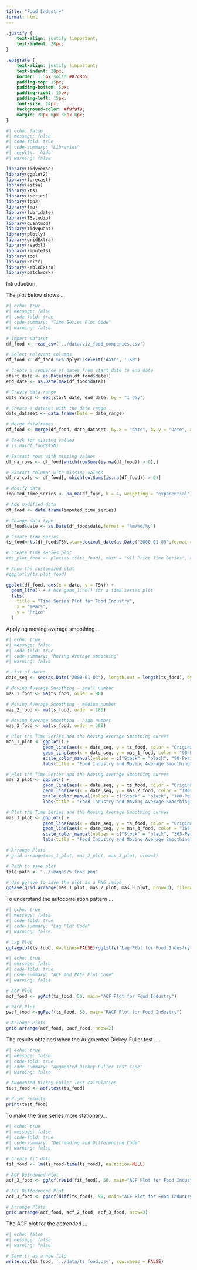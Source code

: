 ```yaml
---
title: "Food Industry"
format: html
---
```

```css
.justify {
    text-align: justify !important;
    text-indent: 20px; 
}

.epigrafe {
    text-align: justify !important;
    text-indent: 20px; 
    border: 1.5px solid #87c8b5; 
    padding-top: 15px;
    padding-bottom: 5px;
    padding-right: 15px;
    padding-left: 15px;
    font-size: 14px;
    background-color: #f9f9f9; 
    margin: 20px 0px 30px 0px;
}
```

``` r
#| echo: false
#| message: false
#| code-fold: true
#| code-summary: "Libraries"
#| results: 'hide'
#| warning: false

library(tidyverse)
library(ggplot2)
library(forecast)
library(astsa)
library(xts)
library(tseries)
library(fpp2)
library(fma)
library(lubridate)
library(TSstudio)
library(quantmod)
library(tidyquant)
library(plotly)
library(gridExtra)
library(readxl)
library(imputeTS)
library(zoo)
library(knitr)
library(kableExtra)
library(patchwork)
```

::: {.epigrafe}

Introduction.
:::

::: {.epigrafe}

The plot below shows ...
:::

``` r
#| echo: true
#| message: false
#| code-fold: true
#| code-summary: "Time Series Plot Code"
#| warning: false

# Import dataset
df_food <- read_csv('../data/viz_food_companies.csv')

# Select relevant columns
df_food <- df_food %>% dplyr::select('date', 'TSN')

# Create a sequence of dates from start_date to end_date
start_date <- as.Date(min(df_food$date))  
end_date <- as.Date(max(df_food$date))    

# Create data range
date_range <- seq(start_date, end_date, by = "1 day")

# Create a dataset with the date range
date_dataset <- data.frame(Date = date_range)

# Merge dataframes
df_food <- merge(df_food, date_dataset, by.x = "date", by.y = "Date", all = TRUE)

# Check for missing values
# is.na(df_food$TSN)

# Extract rows with missing values
df_na_rows <- df_food[which(rowSums(is.na(df_food)) > 0),]

# Extract columns with missing values
df_na_cols <- df_food[, which(colSums(is.na(df_food)) > 0)]

# Modify data
imputed_time_series <- na_ma(df_food, k = 4, weighting = "exponential")

# Add modified data
df_food <- data.frame(imputed_time_series)

# Change data type
df_food$date <- as.Date(df_food$date,format = "%m/%d/%y")

# Create time series
ts_food<-ts(df_food$TSN,star=decimal_date(as.Date("2000-01-03",format = "%Y-%m-%d")),frequency = 365.25)

# Create time series plot
#ts_plot_food <- plot(as.ts(ts_food), main = "Oil Price Time Series", xlab = "Years", ylab = "Price")

# Show the customized plot
#ggplotly(ts_plot_food)

ggplot(df_food, aes(x = date, y = TSN)) +
  geom_line() + # Use geom_line() for a time series plot
  labs(
    title = "Time Series Plot for Food Industry",
    x = "Years",
    y = "Price"
  )
```

::: {.epigrafe}
Applying moving average smoothing ...
:::

``` r
#| echo: true
#| message: false
#| code-fold: true
#| code-summary: "Moving Average smoothing"
#| warning: false

# List of dates
date_seq <- seq(as.Date("2000-01-03"), length.out = length(ts_food), by = "days")

# Moving Average Smoothing - small number
mas_1_food <- ma(ts_food, order = 90)

# Moving Average Smoothing - medium number
mas_2_food <- ma(ts_food, order = 180)

# Moving Average Smoothing - high number
mas_3_food <- ma(ts_food, order = 365)

# Plot the Time Series and the Moving Average Smoothing curves
mas_1_plot <- ggplot() +
              geom_line(aes(x = date_seq, y = ts_food, color = "Original"), size = 1) +
              geom_line(aes(x = date_seq, y = mas_1_food, color = "90-Period"), size = 1) +
              scale_color_manual(values = c("Stock" = "black", "90-Period" = "#2ECC71")) +
              labs(title = "Food Industry and Moving Average Smoothing", x = "Years", y = "Price")

# Plot the Time Series and the Moving Average Smoothing curves
mas_2_plot <- ggplot() +
              geom_line(aes(x = date_seq, y = ts_food, color = "Original"), size = 1) +
              geom_line(aes(x = date_seq, y = mas_2_food, color = "180-Period"), size = 1) +
              scale_color_manual(values = c("Stock" = "black", "180-Period" = "#3498DB")) +
              labs(title = "Food Industry and Moving Average Smoothing", x = "Years", y = "Price", ) 

# Plot the Time Series and the Moving Average Smoothing curves
mas_3_plot <- ggplot() +
              geom_line(aes(x = date_seq, y = ts_food, color = "Original"), size = 1) +
              geom_line(aes(x = date_seq, y = mas_3_food, color = "365-Period"), size = 1) +
              scale_color_manual(values = c("Stock" = "black", "365-Period" = "#E74C3C")) +
              labs(title = "Food Industry and Moving Average Smoothing", x = "Years", y = "Price") 

# Arrange Plots
# grid.arrange(mas_1_plot, mas_2_plot, mas_3_plot, nrow=3)

# Path to save plot
file_path <- "../images/5_food.png"

# Use ggsave to save the plot as a PNG image
ggsave(grid.arrange(mas_1_plot, mas_2_plot, mas_3_plot, nrow=3), filename = file_path, width = 10, height = 8)
```

::: {.epigrafe}

To understand the autocorrelation pattern ...
:::

``` r
#| echo: true
#| message: false
#| code-fold: true
#| code-summary: "Lag Plot Code"
#| warning: false

# Lag Plot
gglagplot(ts_food, do.lines=FALSE)+ggtitle("Lag Plot for Food Industry")
```

::: {.epigrafe}

:::

``` r
#| echo: true
#| message: false
#| code-fold: true
#| code-summary: "ACF and PACF Plot Code"
#| warning: false

# ACF Plot
acf_food <- ggAcf(ts_food, 50, main="ACF Plot for Food Industry")

# PACF Plot
pacf_food <-ggPacf(ts_food, 50, main="PACF Plot for Food Industry")

# Arrange Plots
grid.arrange(acf_food, pacf_food, nrow=2)
```

::: {.epigrafe}

The results obtained when the Augmented Dickey-Fuller test ....
:::

``` r
#| echo: true
#| message: false
#| code-fold: true
#| code-summary: "Augmented Dickey-Fuller Test Code"
#| warning: false

# Augmented Dickey-Fuller Test calculation
test_food <- adf.test(ts_food)

# Print results
print(test_food)
```

::: {.epigrafe}

To make the time series more stationary...
:::

``` r
#| echo: true
#| message: false
#| code-fold: true
#| code-summary: "Detrending and Differencing Code"
#| warning: false

# Create fit data
fit_food <- lm(ts_food~time(ts_food), na.action=NULL) 

# ACF Detrended Plot
acf_2_food <- ggAcf(resid(fit_food), 50, main="ACF Plot for Food Industry Detrended")

# ACF Differenced Plot
acf_3_food <- ggAcf(diff(ts_food), 50, main="ACF Plot for Food Industry First Differenced")

# Arrange Plots
grid.arrange(acf_food, acf_2_food, acf_3_food, nrow=3)
```

::: {.epigrafe}

The ACF plot for the detrended ...
:::

``` r
#| echo: false
#| message: false
#| warning: false

# Save ts as a new file
write.csv(ts_food, '../data/ts_food.csv', row.names = FALSE)
```